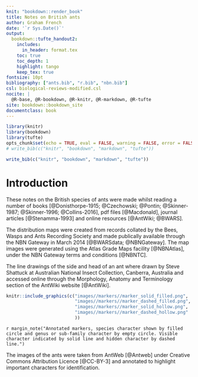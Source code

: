 ```yaml
---
knit: "bookdown::render_book"
title: Notes on British ants
author: Graham French
date: '`r Sys.Date()`'
output: 
  bookdown::tufte_handout2:
    includes:
      in_header: format.tex
    toc: true
    toc_depth: 1
    highlight: tango
    keep_tex: true
fontsize: 10pt
bibliography: ["ants.bib", "r.bib", "nbn.bib"]
csl: biological-reviews-modified.csl
nocite: | 
  @R-base, @R-bookdown, @R-knitr, @R-markdown, @R-tufte
site: bookdown::bookdown_site
documentclass: book
---
```

\pagebreak

```r
library(knitr)
library(bookdown)
library(tufte)
opts_chunk$set(echo = TRUE, eval = FALSE, warning = FALSE, error = FALSE, comment = NA, cache = FALSE)
# write_bib(c("knitr", "bookdown", "markdown", "tufte"))
```

```r
write_bib(c("knitr", "bookdown", "markdown", "tufte"))
```

# **Introduction** {-}

These notes on the British species of ants were made whilst reading a number of books [@Donisthorpe-1915; @Czechowski; @Pontin; @Skinner-1987; @Skinner-1996; @Collins-2016], pdf files [@Macdonald], journal articles [@Stenamma-1993] and online resources [@AntWiki; @BWARS].

The distribution maps were created from records collated by the Bees, Wasps and Ants Recording Society and made publically available through the NBN Gateway in March 2014 [@BWARSdata; @NBNGateway]. The map images were generated using the Atlas Grade Maps facility [@NBNAtlas], under the NBN Gateway terms and conditions [@NBNTC].

The line drawings of the side and head of an ant where drawn by Steve Shattuck at Australian National Insect Collection, Canberra, Australia and accessed online through the Morphology, Anatomy and Terminology section of the AntWiki website [@AntWiki].

```r
knitr::include_graphics(c("images//markers//marker_solid_filled.png",
                          "images//markers//marker_dashed_filled.png",
                          "images//markers//marker_solid_hollow.png",
                          "images//markers//marker_dashed_hollow.png"
                          ))
```
`r margin_note("Annotated markers, species character shown by filled circle and genus or sub-family character by empty circle. Visible character indicated by solid line and hidden character by dashed line.")`

The images of the ants were taken from AntWeb [@Antweb] under Creative Commons Attribution Licence [@CC-BY-3] and annotated to highlight important characters for identification.

\pagebreak

